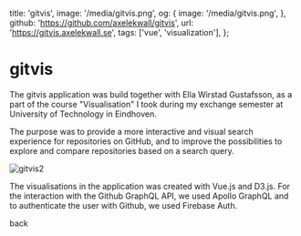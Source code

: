   title: 'gitvis',
  image: '/media/gitvis.png',
  og: {
    image: '/media/gitvis.png',
  },
  github: 'https://github.com/axelekwall/gitvis',
  url: 'https://gitvis.axelekwall.se',
  tags: ['vue', 'visualization'],
};

# gitvis

The gitvis application was build together with Ella Wirstad Gustafsson, as a part of the course "Visualisation" I took during my exchange semester at University of Technology in Eindhoven.

The purpose was to provide a more interactive and visual search experience for repositories on GitHub, and to improve the possibilities to explore and compare repositories based on a search query.

![gitvis2](/media/gitvis2.png)

The visualisations in the application was created with Vue.js and D3.js. For the interaction with the Github GraphQL API, we used Apollo GraphQL and to authenticate the user with Github, we used Firebase Auth.

<Link href="/work">back</Link>
